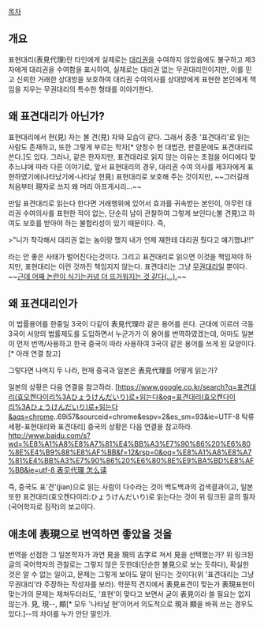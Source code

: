 [[목차]]
== 개요 ==

표현대리(表見代理)란 타인에게 실제로는 [[대리권]]을 수여하지 않았음에도 불구하고 제3자에게 대리권을 수여함을 표시하여, 실제로는 대리권 없는 무권대리인이지만, 이를 믿고 신뢰한 거래한 상대방을 보호하여 대리권 수여의사를 상대방에게 표현한 본인에게 책임을 지우는 무권대리의 특수한 형태를 이야기한다.

== 왜 표견대리가 아닌가? ==

표현대리에서 현(見) 자는 볼 견(見) 자와 모습이 같다. 그래서 종종 '표견대리'로 읽는 사람도 존재하고, 또한 그렇게 부르는 학자[* 양창수 현 대법관, 판결문에도 표견대리로 쓴다.]도 있다. 그러나, 같은 한자지만, 표견대리로 읽지 않는 이유는 초점을 어디에다 맞추느냐에 따라 다른 이야기로, 앞서 표현대리의 경우, 대리권 수여 의사를 제3자에게 표현하였기에(나타났기에-나타날 현見) 표현대리로 보호해 주는 것이지만, ~~그러길래 처음부터 現자로 쓰지 왜 머리 아프게시리...~~

만일 표견대리로 읽는다 한다면 거래행위에 있어서 효과를 귀속받는 본인이, 아무런 대리권 수여의사를 표현한 적이 없는, 단순히 남이 관찰하여 그렇게 보인다(;볼 견見)고 하여도 보호를 받아야 하는 불합리성이 있기 때문이다. 즉, 

>"니가 착각해서 대리권 없는 놈이랑 했지 내가 언제 쟤한테 대리권 줬다고 얘기했냐!!"

라는 안 좋은 사태가 벌어진다는것이다. 그리고 표견대리로 읽으면 이것을 책임져야 하지만, 표현대리는 이런 것까진 책임지지 않는다. 표견대리는 그냥 [[무권대리]]일 뿐이다. ~~[[완성형/중복 한자|근데 어째 논란이 식기는커녕 더 뜨거워지는 것 같다(...).]]~~
== 왜 표견대리인가 ==

이 법률용어를 한중일 3국이 다같이 表見代理라 같은 용어를 쓴다. 근대에 이르러 극동3국이 서양의 법률제도를 도입하면서 누군가가 이 용어를 번역하였겠는데, 아마도 일본이 먼저 번역/사용하고 한국 중국이 따라 사용하여 3국이 같은 용어를 쓰게 된 모양이다.[* 아래 연결 참고] 

그렇다면 나머지 두 나라, 현재 중국과 일본은 表見代理를 어떻게 읽는가?

일본의 상황은 다음 연결을 참고하라. [https://www.google.co.kr/search?q=표견대리(효오켄다이리%3Aひょうけんだいり)로+읽는다&oq=표견대리(효오켄다이리%3Aひょうけんだいり)로+읽는다&aqs=chrome..69i57&sourceid=chrome&espv=2&es_sm=93&ie=UTF-8 탁류세평-표현대리와 표견대리]
중국의 상황은 다음 연결을 참고하라. [[http://www.baidu.com/s?wd=%E8%A1%A8%E8%A7%81%E4%BB%A3%E7%90%86%20%E6%80%8E%E4%B9%88%E8%AF%BB&f=12&rsp=0&oq=%E8%A1%A8%E8%A7%81%E4%BB%A3%E7%90%86%20%E6%80%8E%E9%BA%BD%E8%AF%BB&ie=utf-8 表见代理 怎么读]]

즉, 중국도 표'견'(jian)으로 읽는 사람이 다수라는 것이 백도백과의 검색결과이고, 일본 또한 표견대리(효오켄다이리:ひょうけんだいり)로 읽는다는 것이 위 링크된 글의 필자(국어학자로 짐작)의 보고이다.

== 애초에 表現으로 번역하면 좋았을 것을 ==

번역을 선점한 그 일본학자가 과연 見을 現의 古字로 쳐서 見을 선택했는가? 위 링크된 글의 국어학자의 관찰로는 그렇지 않은 듯한데(단순한 볼見으로 보는 듯하다), 확실한 것은 알 수 없는 일이고, 문제는 그렇게 보아도 말이 된다는 것이다(위 '표견대리는 그냥 무권대리'라 주장하는 작성자를 보라). 학문적 견지에서 表見표견이 맞는가 表現표현이 맞는가의 문제는 제쳐두더라도, '표현'이 맞다고 보면서 굳이 表見이라 쓸 필요는 없지 않는가. 見, 現--, 顯[* 모두 '나타날 현'이어서 의도적으로 現과 顯을 바꿔 쓰는 경우도 있다.]--의 차이를 누가 안단 말인가.
